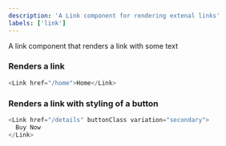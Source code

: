 ```yaml
---
description: 'A Link component for rendering extenal links'
labels: ['link']
---
```



A link component that renders a link with some text

### Renders a link

```js live
<Link href="/home">Home</Link>
```

### Renders a link with styling of a button

```js live
<Link href="/details" buttonClass variation="secondary">
  Buy Now
</Link>
```
